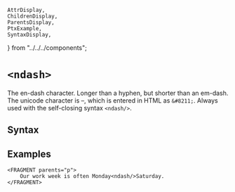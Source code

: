     AttrDisplay,
    ChildrenDisplay,
    ParentsDisplay,
    PtxExample,
    SyntaxDisplay,
} from "../../../components";

# `<ndash>`

The en-dash character. Longer than a hyphen, but shorter than an em-dash.
The unicode character is &#8211;, which is entered in HTML as `&#8211;`.
Always used with the self-closing syntax `<ndash/>`.

## Syntax

<SyntaxDisplay name="ndash" />

## Examples
```ptx-example
<FRAGMENT parents="p">
    Our work week is often Monday<ndash/>Saturday.
</FRAGMENT>
```